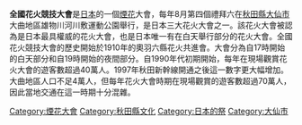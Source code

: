 {{multiple issues|
{{expand|time=2017-03-30T11:53:41+00:00}}
{{expert|time=2017-03-30T11:53:41+00:00}}
{{unreferenced|time=2017-03-30T11:53:41+00:00}}
{{dead end|time=2017-03-30T11:54:01+00:00}}
}}
'''全國花火競技大會'''是[[日本|日本]]的一個[[煙花|煙花]]大會，每年8月第四個禮拜六在[[秋田縣|秋田縣]][[大仙市|大仙市]]大曲地區雄物川河川敷運動公園舉行，是日本三大花火大會之一。該花火大會被認為是日本最具權威的花火大會，也是日本唯一有在白天舉行部分的花火大會。全國花火競技大會的歷史開始於1910年的奧羽六縣花火共進會。大會分為自17時開始的白天部分和自19時開始的夜間部分。自1990年代初期開始，每年在現場觀賞花火大會的遊客數超過40萬人。1997年秋田新幹線開通之後這一數字更大幅增加。大曲地區人口不足4萬人，但每年花火大會時期在現場觀賞的遊客數超過70萬人，因此當地交通在這一時期十分混雜。

[[Category:煙花大會|Category:煙花大會]]
[[Category:秋田縣文化|Category:秋田縣文化]]
[[Category:日本的祭|Category:日本的祭]]
[[Category:大仙市|Category:大仙市]]